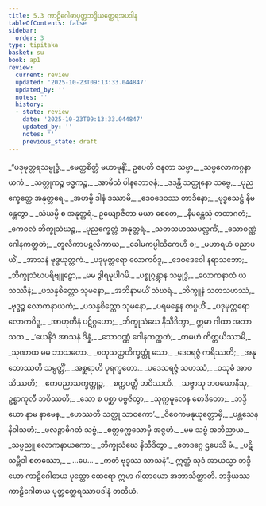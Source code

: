 ```yaml
---
title: 5.3 ကာဠိဂေါဓာပုတ္တဘဒ္ဒိယတ္ထေရအပဒါန
tableOfContents: false
sidebar:
  order: 3
type: tipitaka
basket: su
book: ap1
review:
  current: review
  updated: '2025-10-23T09:13:33.044847'
  updated_by: ''
  notes: ''
  history:
  - state: review
    date: '2025-10-23T09:13:33.044847'
    updated_by: ''
    notes: ''
    previous_state: draft
---
```



<ReviewStatus review={frontmatter.review} showDetails={true} />

<HypothesisAnnotation frontmatter={frontmatter} />

<DynamicBreadcrumb />

<Division number="54" book="ap1" e="ch" v="20" p="106">

<Paragraph number="1266" type="verses" book="ap1">
_“ပဒုမုတ္တရသမ္ဗုဒ္ဓံ,_  
_မေတ္တစိတ္တံ မဟာမုနိံ;_  
ဥပေတိ ဇနတာ သဗ္ဗာ,_  
_သဗ္ဗလောကဂ္ဂနာယကံ._  

</Paragraph>

</Division>
<Division number="55" book="ap1" e="ch" v="20" p="106">

<Paragraph number="1267" type="verses" book="ap1">
_သတ္တုကဉ္စ ဗဒ္ဓကဉ္စ,_  
_အာမိသံ ပါနဘောဇနံ;_  
_ဒဒန္တိ သတ္ထုနော သဗ္ဗေ,_  
_ပုညက္ခေတ္တေ အနုတ္တရေ._  

</Paragraph>

</Division>
<Division number="56" book="ap1" e="ch" v="20" p="106">

<Paragraph number="1268" type="verses" book="ap1">
_အဟမ္ပိ ဒါနံ ဒဿာမိ,_  
_ဒေဝဒေဝဿ တာဒိနော;_  
_ဗုဒ္ဓသေဋ္ဌံ နိမန္တေတွာ,_  
_သံဃမ္ပိ စ အနုတ္တရံ._  

</Paragraph>

</Division>
<Division number="57" book="ap1" e="ch" v="20" p="106">

<Paragraph number="1269" type="verses" book="ap1">
ဥယျောဇိတာ မယာ စေတေ,_  
_နိမန္တေသုံ တထာဂတံ;_  
_ကေဝလံ ဘိက္ခုသံဃဉ္စ,_  
_ပုညက္ခေတ္တံ အနုတ္တရံ._  

</Paragraph>

</Division>
<Division number="58" book="ap1" e="ch" v="20" p="106">

<Paragraph number="1270" type="verses" book="ap1">
_သတသဟဿပလ္လင်္ကံ,_  
_သောဝဏ္ဏံ ဂေါနကတ္ထတံ;_  
_တူလိကာပဋလိကာယ,_  
_ခေါမကပ္ပါသိကေဟိ စ;_  
_မဟာရဟံ ပညာပယိံ,_  
_အာသနံ ဗုဒ္ဓယုတ္တကံ._  

</Paragraph>

</Division>
<Division number="59" book="ap1" e="ch" v="20" p="107">

<Paragraph number="1271" type="verses" book="ap1">
_ပဒုမုတ္တရော လောကဝိဒူ,_  
_ဒေဝဒေဝေါ နရာသဘော;_  
_ဘိက္ခုသံဃပရိဗျူဠှော,_  
_မမ ဒွါရမုပါဂမိ._  

</Paragraph>

</Division>
<Division number="60" book="ap1" e="ch" v="20" p="107">

<Paragraph number="1272" type="verses" book="ap1">
_ပစ္စုဂ္ဂန္တွာန သမ္ဗုဒ္ဓံ,_  
_လောကနာထံ ယသဿိနံ;_  
_ပသန္နစိတ္တော သုမနော,_  
_အဘိနာမယိံ သံဃရံ._  

</Paragraph>

</Division>
<Division number="61" book="ap1" e="ch" v="20" p="107">

<Paragraph number="1273" type="verses" book="ap1">
_ဘိက္ခူနံ သတသဟဿံ,_  
_ဗုဒ္ဓဉ္စ လောကနာယကံ;_  
_ပသန္နစိတ္တော သုမနော,_  
_ပရမန္နေန တပ္ပယိံ._  

</Paragraph>

</Division>
<Division number="62" book="ap1" e="ch" v="20" p="107">

<Paragraph number="1274" type="verses" book="ap1">
_ပဒုမုတ္တရော လောကဝိဒူ,_  
_အာဟုတီနံ ပဋိဂ္ဂဟော;_  
_ဘိက္ခုသံဃေ နိသီဒိတွာ,_  
ဣမာ ဂါထာ အဘာသထ._  

</Paragraph>

</Division>
<Division number="63" book="ap1" e="ch" v="20" p="107">

<Paragraph number="1275" type="verses" book="ap1">
_‘ယေနိဒံ အာသနံ ဒိန္နံ,_  
_သောဝဏ္ဏံ ဂေါနကတ္ထတံ;_  
_တမဟံ ကိတ္တယိဿာမိ,_  
_သုဏာထ မမ ဘာသတော._  

</Paragraph>

</Division>
<Division number="64" book="ap1" e="ch" v="20" p="107">

<Paragraph number="1276" type="verses" book="ap1">
_စတုသတ္တတိက္ခတ္တုံ သော,_  
_ဒေဝရဇ္ဇံ ကရိဿတိ;_  
_အနုဘောဿတိ သမ္ပတ္တိံ,_  
_အစ္ဆရာဟိ ပုရက္ခတော._  

</Paragraph>

</Division>
<Division number="65" book="ap1" e="ch" v="20" p="107">

<Paragraph number="1277" type="verses" book="ap1">
_ပဒေသရဇ္ဇံ သဟဿံ,_  
_ဝသုဓံ အာဝသိဿတိ;_  
_ဧကပညာသက္ခတ္တုဉ္စ,_  
_စက္ကဝတ္တီ ဘဝိဿတိ._  

</Paragraph>

</Division>
<Division number="66" book="ap1" e="ch" v="20" p="107">

<Paragraph number="1278" type="verses" book="ap1">
_သဗ္ဗာသု ဘဝယောနီသု,_  
ဥစ္စာကုလီ ဘဝိဿတိ;_  
_သော စ ပစ္ဆာ ပဗ္ဗဇိတွာ,_  
_သုက္ကမူလေန စောဒိတော;_  
_ဘဒ္ဒိယော နာမ နာမေန,_  
_ဟေဿတိ သတ္ထု သာဝကော’._  

</Paragraph>

</Division>
<Division number="67" book="ap1" e="ch" v="20" p="107">

<Paragraph number="1279" type="verses" book="ap1">
_ဝိဝေကမနုယုတ္တောမှိ,_  
_ပန္တသေနနိဝါသဟံ;_  
_ဖလဉ္စာဓိဂတံ သဗ္ဗံ,_  
_စတ္တက္လေသောမှိ အဇ္ဇဟံ._  

</Paragraph>

</Division>
<Division number="68" book="ap1" e="ch" v="20" p="107">

<Paragraph number="1280" type="verses" book="ap1">
_မမ သဗ္ဗံ အဘိညာယ,_  
_သဗ္ဗညူ လောကနာယကော;_  
_ဘိက္ခုသံဃေ နိသီဒိတွာ,_  
_ဧတဒဂ္ဂေ ဌပေသိ မံ._  

</Paragraph>

</Division>
<Division number="69" book="ap1" e="ch" v="20" p="107">

<Paragraph number="1281" type="verses" book="ap1">
_ပဋိသမ္ဘိဒါ စတဿော,_  
_ …ပေ… _  
_ကတံ ဗုဒ္ဓဿ သာသနံ”._  

</Paragraph>

<Paragraph number="1282" book="ap1">
ဣတ္ထံ သုဒံ အာယသ္မာ ဘဒ္ဒိယော ကာဠိဂေါဓာယ ပုတ္တော ထေရော ဣမာ ဂါထာယော အဘာသိတ္ထာတိ.

</Paragraph>
</Division>

<Paragraph number="1283" type="center" book="ap1">
ဘဒ္ဒိယဿ ကာဠိဂေါဓာယ ပုတ္တတ္ထေရဿာပဒါနံ တတိယံ.
</Paragraph>